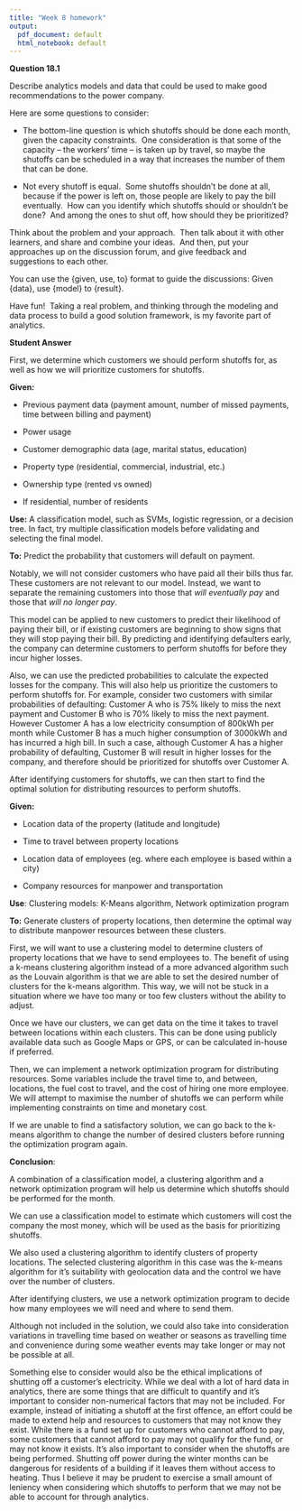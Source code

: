 ```yaml
---
title: "Week 8 homework"
output:
  pdf_document: default
  html_notebook: default
---
```


**Question 18.1**

Describe analytics models and data that could be used to make good recommendations to the power company.

Here are some questions to consider:

-   The bottom-line question is which shutoffs should be done each month, given the capacity constraints.  One consideration is that some of the capacity – the workers’ time – is taken up by travel, so maybe the shutoffs can be scheduled in a way that increases the number of them that can be done.

-   Not every shutoff is equal.  Some shutoffs shouldn’t be done at all, because if the power is left on, those people are likely to pay the bill eventually.  How can you identify which shutoffs should or shouldn’t be done?  And among the ones to shut off, how should they be prioritized?

Think about the problem and your approach.  Then talk about it with other learners, and share and combine your ideas.  And then, put your approaches up on the discussion forum, and give feedback and suggestions to each other.

You can use the {given, use, to} format to guide the discussions: Given {data}, use {model} to {result}.

Have fun!  Taking a real problem, and thinking through the modeling and data process to build a good solution framework, is my favorite part of analytics.

**Student Answer**

First, we determine which customers we should perform shutoffs for, as well as how we will prioritize customers for shutoffs.

**Given*:***

-   Previous payment data (payment amount, number of missed payments, time between billing and payment)

-   Power usage

-   Customer demographic data (age, marital status, education)

-   Property type (residential, commercial, industrial, etc.)

-   Ownership type (rented vs owned)

-   If residential, number of residents

**Use:** A classification model, such as SVMs, logistic regression, or a decision tree. In fact, try multiple classification models before validating and selecting the final model.

**To:** Predict the probability that customers will default on payment.

Notably, we will not consider customers who have paid all their bills thus far. These customers are not relevant to our model. Instead, we want to separate the remaining customers into those that *will eventually pay* and those that *will no longer pay*.

This model can be applied to new customers to predict their likelihood of paying their bill, or if existing customers are beginning to show signs that they will stop paying their bill. By predicting and identifying defaulters early, the company can determine customers to perform shutoffs for before they incur higher losses.

Also, we can use the predicted probabilities to calculate the expected losses for the company. This will also help us prioritize the customers to perform shutoffs for. For example, consider two customers with similar probabilities of defaulting: Customer A who is 75% likely to miss the next payment and Customer B who is 70% likely to miss the next payment. However Customer A has a low electricity consumption of 800kWh per month while Customer B has a much higher consumption of 3000kWh and has incurred a high bill. In such a case, although Customer A has a higher probability of defaulting, Customer B will result in higher losses for the company, and therefore should be prioritized for shutoffs over Customer A.

After identifying customers for shutoffs, we can then start to find the optimal solution for distributing resources to perform shutoffs.

**Given:**

-   Location data of the property (latitude and longitude)

-   Time to travel between property locations

-   Location data of employees (eg. where each employee is based within a city)

-   Company resources for manpower and transportation

**Use**: Clustering models: K-Means algorithm, Network optimization program

**To:** Generate clusters of property locations, then determine the optimal way to distribute manpower resources between these clusters.

First, we will want to use a clustering model to determine clusters of property locations that we have to send employees to. The benefit of using a k-means clustering algorithm instead of a more advanced algorithm such as the Louvain algorithm is that we are able to set the desired number of clusters for the k-means algorithm. This way, we will not be stuck in a situation where we have too many or too few clusters without the ability to adjust.

Once we have our clusters, we can get data on the time it takes to travel between locations within each clusters. This can be done using publicly available data such as Google Maps or GPS, or can be calculated in-house if preferred.

Then, we can implement a network optimization program for distributing resources. Some variables include the travel time to, and between, locations, the fuel cost to travel, and the cost of hiring one more employee. We will attempt to maximise the number of shutoffs we can perform while implementing constraints on time and monetary cost.

If we are unable to find a satisfactory solution, we can go back to the k-means algorithm to change the number of desired clusters before running the optimization program again.

**Conclusion**:

A combination of a classification model, a clustering algorithm and a network optimization program will help us determine which shutoffs should be performed for the month.

We can use a classification model to estimate which customers will cost the company the most money, which will be used as the basis for prioritizing shutoffs.

We also used a clustering algorithm to identify clusters of property locations. The selected clustering algorithm in this case was the k-means algorithm for it's suitability with geolocation data and the control we have over the number of clusters.

After identifying clusters, we use a network optimization program to decide how many employees we will need and where to send them.

Although not included in the solution, we could also take into consideration variations in travelling time based on weather or seasons as travelling time and convenience during some weather events may take longer or may not be possible at all.

Something else to consider would also be the ethical implications of shutting off a customer's electricity. While we deal with a lot of hard data in analytics, there are some things that are difficult to quantify and it's important to consider non-numerical factors that may not be included. For example, instead of initiating a shutoff at the first offence, an effort could be made to extend help and resources to customers that may not know they exist. While there is a fund set up for customers who cannot afford to pay, some customers that cannot afford to pay may not qualify for the fund, or may not know it exists. It's also important to consider when the shutoffs are being performed. Shutting off power during the winter months can be dangerous for residents of a building if it leaves them without access to heating. Thus I believe it may be prudent to exercise a small amount of leniency when considering which shutoffs to perform that we may not be able to account for through analytics.
